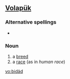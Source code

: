 ==[[Volapük]]==

===Alternative spellings===
*{{l|vo|bidayd}}

===Noun===
{{infl|vo|noun}}

# a [[breed]]
# a [[race]] (as in ''human race'')

[[vo:bidäd]]